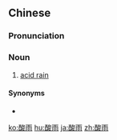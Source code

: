 ==Chinese==
{{zh-forms|acid|rain}}

===Pronunciation===
{{zh-pron
|m=suānyǔ
|c=syun1 jyu5
|cat=n
}}

===Noun===
{{zh-noun}}

# [[acid rain]]

====Synonyms====
* {{zh-l|酸性雨}}

[[ko:酸雨]]
[[hu:酸雨]]
[[ja:酸雨]]
[[zh:酸雨]]